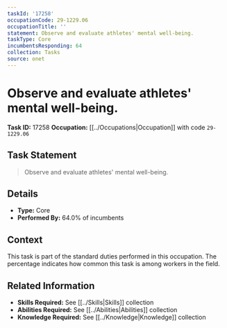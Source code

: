 ```yaml
---
taskId: '17258'
occupationCode: 29-1229.06
occupationTitle: ''
statement: Observe and evaluate athletes' mental well-being.
taskType: Core
incumbentsResponding: 64
collection: Tasks
source: onet
---
```

# Observe and evaluate athletes' mental well-being.

**Task ID:** 17258
**Occupation:** [[../Occupations|Occupation]] with code `29-1229.06`

## Task Statement

> Observe and evaluate athletes' mental well-being.

## Details

- **Type:** Core
- **Performed By:** 64.0% of incumbents

## Context

This task is part of the standard duties performed in this occupation. The percentage indicates how common this task is among workers in the field.

## Related Information

- **Skills Required:** See [[../Skills|Skills]] collection
- **Abilities Required:** See [[../Abilities|Abilities]] collection
- **Knowledge Required:** See [[../Knowledge|Knowledge]] collection
